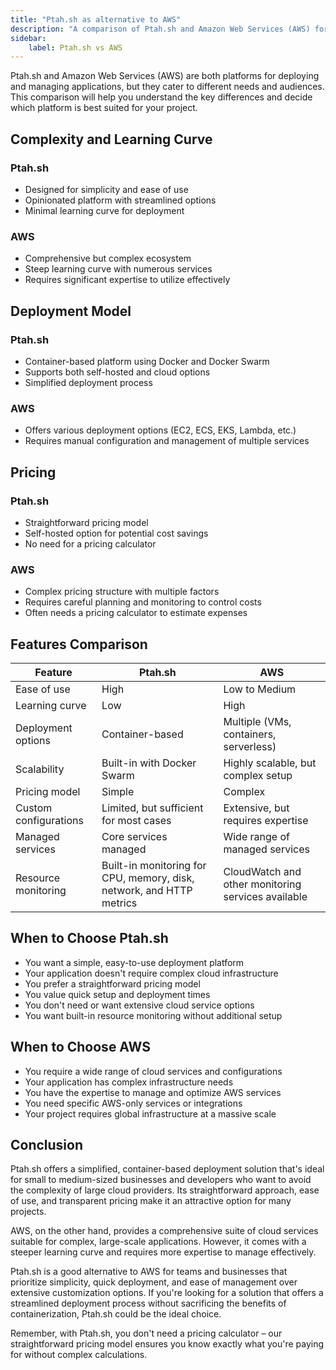 ```yaml
---
title: "Ptah.sh as alternative to AWS"
description: "A comparison of Ptah.sh and Amazon Web Services (AWS) for application deployment and management."
sidebar:
    label: Ptah.sh vs AWS
---
```


Ptah.sh and Amazon Web Services (AWS) are both platforms for deploying and managing applications, but they cater to different needs and audiences. This comparison will help you understand the key differences and decide which platform is best suited for your project.

## Complexity and Learning Curve

### Ptah.sh
- Designed for simplicity and ease of use
- Opinionated platform with streamlined options
- Minimal learning curve for deployment

### AWS
- Comprehensive but complex ecosystem
- Steep learning curve with numerous services
- Requires significant expertise to utilize effectively

## Deployment Model

### Ptah.sh
- Container-based platform using Docker and Docker Swarm
- Supports both self-hosted and cloud options
- Simplified deployment process

### AWS
- Offers various deployment options (EC2, ECS, EKS, Lambda, etc.)
- Requires manual configuration and management of multiple services

## Pricing

### Ptah.sh
- Straightforward pricing model
- Self-hosted option for potential cost savings
- No need for a pricing calculator

### AWS
- Complex pricing structure with multiple factors
- Requires careful planning and monitoring to control costs
- Often needs a pricing calculator to estimate expenses

## Features Comparison

| Feature | Ptah.sh | AWS |
|---------|---------|-----|
| Ease of use | High | Low to Medium |
| Learning curve | Low | High |
| Deployment options | Container-based | Multiple (VMs, containers, serverless) |
| Scalability | Built-in with Docker Swarm | Highly scalable, but complex setup |
| Pricing model | Simple | Complex |
| Custom configurations | Limited, but sufficient for most cases | Extensive, but requires expertise |
| Managed services | Core services managed | Wide range of managed services |
| Resource monitoring | Built-in monitoring for CPU, memory, disk, network, and HTTP metrics | CloudWatch and other monitoring services available |

## When to Choose Ptah.sh

- You want a simple, easy-to-use deployment platform
- Your application doesn't require complex cloud infrastructure
- You prefer a straightforward pricing model
- You value quick setup and deployment times
- You don't need or want extensive cloud service options
- You want built-in resource monitoring without additional setup

## When to Choose AWS

- You require a wide range of cloud services and configurations
- Your application has complex infrastructure needs
- You have the expertise to manage and optimize AWS services
- You need specific AWS-only services or integrations
- Your project requires global infrastructure at a massive scale

## Conclusion

Ptah.sh offers a simplified, container-based deployment solution that's ideal for small to medium-sized businesses and developers who want to avoid the complexity of large cloud providers. Its straightforward approach, ease of use, and transparent pricing make it an attractive option for many projects.

AWS, on the other hand, provides a comprehensive suite of cloud services suitable for complex, large-scale applications. However, it comes with a steeper learning curve and requires more expertise to manage effectively.

Ptah.sh is a good alternative to AWS for teams and businesses that prioritize simplicity, quick deployment, and ease of management over extensive customization options. If you're looking for a solution that offers a streamlined deployment process without sacrificing the benefits of containerization, Ptah.sh could be the ideal choice.

Remember, with Ptah.sh, you don't need a pricing calculator – our straightforward pricing model ensures you know exactly what you're paying for without complex calculations.

<DocsCTA />